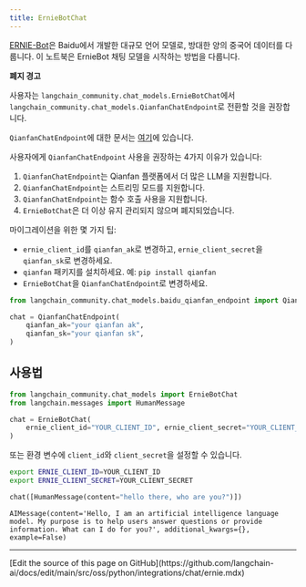 ```yaml
---
title: ErnieBotChat
---
```


[ERNIE-Bot](https://cloud.baidu.com/doc/WENXINWORKSHOP/s/jlil56u11)은 Baidu에서 개발한 대규모 언어 모델로, 방대한 양의 중국어 데이터를 다룹니다.
이 노트북은 ErnieBot 채팅 모델을 시작하는 방법을 다룹니다.

**폐지 경고**

사용자는 `langchain_community.chat_models.ErnieBotChat`에서 `langchain_community.chat_models.QianfanChatEndpoint`로 전환할 것을 권장합니다.

`QianfanChatEndpoint`에 대한 문서는 [여기](/oss/python/integrations/chat/baidu_qianfan_endpoint/)에 있습니다.

사용자에게 `QianfanChatEndpoint` 사용을 권장하는 4가지 이유가 있습니다:

1. `QianfanChatEndpoint`는 Qianfan 플랫폼에서 더 많은 LLM을 지원합니다.
2. `QianfanChatEndpoint`는 스트리밍 모드를 지원합니다.
3. `QianfanChatEndpoint`는 함수 호출 사용을 지원합니다.
4. `ErnieBotChat`은 더 이상 유지 관리되지 않으며 폐지되었습니다.

마이그레이션을 위한 몇 가지 팁:

- `ernie_client_id`를 `qianfan_ak`로 변경하고, `ernie_client_secret`을 `qianfan_sk`로 변경하세요.
- `qianfan` 패키지를 설치하세요. 예: `pip install qianfan`
- `ErnieBotChat`을 `QianfanChatEndpoint`로 변경하세요.

```python
from langchain_community.chat_models.baidu_qianfan_endpoint import QianfanChatEndpoint

chat = QianfanChatEndpoint(
    qianfan_ak="your qianfan ak",
    qianfan_sk="your qianfan sk",
)
```

## 사용법

```python
from langchain_community.chat_models import ErnieBotChat
from langchain.messages import HumanMessage

chat = ErnieBotChat(
    ernie_client_id="YOUR_CLIENT_ID", ernie_client_secret="YOUR_CLIENT_SECRET"
)
```

또는 환경 변수에 `client_id`와 `client_secret`을 설정할 수 있습니다.

```bash
export ERNIE_CLIENT_ID=YOUR_CLIENT_ID
export ERNIE_CLIENT_SECRET=YOUR_CLIENT_SECRET
```

```python
chat([HumanMessage(content="hello there, who are you?")])
```

```output
AIMessage(content='Hello, I am an artificial intelligence language model. My purpose is to help users answer questions or provide information. What can I do for you?', additional_kwargs={}, example=False)
```

---

<Callout icon="pen-to-square" iconType="regular">
  [Edit the source of this page on GitHub](https://github.com/langchain-ai/docs/edit/main/src/oss/python/integrations/chat/ernie.mdx)
</Callout>
